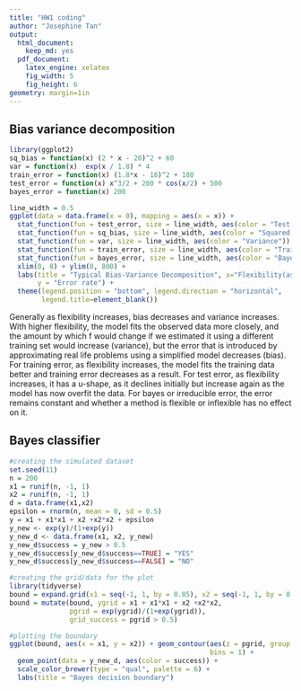 ```yaml
---
title: "HW1 coding"
author: "Josephine Tan"
output:
  html_document:
    keep_md: yes
  pdf_document:
    latex_engine: xelatex
    fig_width: 5
    fig_height: 6
geometry: margin=1in
---
```


## Bias variance decomposition
```r
library(ggplot2)
sq_bias = function(x) (2 * x - 20)^2 + 60
var = function(x)  exp(x / 1.8) * 4
train_error = function(x) (1.8*x - 18)^2 + 180
test_error = function(x) x^3/2 + 200 * cos(x/2) + 500
bayes_error = function(x) 200

line_width = 0.5
ggplot(data = data.frame(x = 0), mapping = aes(x = x)) + 
  stat_function(fun = test_error, size = line_width, aes(color = "Test Error")) + 
  stat_function(fun = sq_bias, size = line_width, aes(color = "Squared Bias")) + 
  stat_function(fun = var, size = line_width, aes(color = "Variance")) + 
  stat_function(fun = train_error, size = line_width, aes(color = "Training Error")) +  
  stat_function(fun = bayes_error, size = line_width, aes(color = "Bayes Error")) + 
  xlim(0, 8) + ylim(0, 800) + 
  labs(title = "Typical Bias-Variance Decomposition", x="Flexibility(ascending)", 
       y = "Error rate") +
  theme(legend.position = "bottom", legend.direction = "horizontal", 
        legend.title=element_blank())
````




Generally as flexibility increases, bias decreases and variance increases. With higher flexibility, the model fits the observed data more closely, and the amount by which f would change if we estimated it using a different training set would increase (variance), but the error that is introduced by approximating real life problems using a simplified model decreases (bias). For training error, as flexibility increases, the model fits the training data better and training error decreases as a result. For test error, as flexibility increases, it has a u-shape, as it declines initially but increase again as the model has now overfit the data. For bayes or irreducible error, the error remains constant and whether a method is flexible or inflexible has no effect on it.

## Bayes classifier
```r
#creating the simulated dataset
set.seed(11) 
n = 200
x1 = runif(n, -1, 1)
x2 = runif(n, -1, 1)
d = data.frame(x1,x2)
epsilon = rnorm(n, mean = 0, sd = 0.5)
y = x1 + x1*x1 + x2 +x2*x2 + epsilon
y_new <- exp(y)/(1+exp(y))
y_new_d <- data.frame(x1, x2, y_new)
y_new_d$success = y_new > 0.5
y_new_d$success[y_new_d$success==TRUE] = "YES"
y_new_d$success[y_new_d$success==FALSE] = "NO"

#creating the grid/data for the plot
library(tidyverse)
bound = expand.grid(x1 = seq(-1, 1, by = 0.05), x2 = seq(-1, 1, by = 0.05))
bound = mutate(bound, ygrid = x1 + x1*x1 + x2 +x2*x2, 
               pgrid = exp(ygrid)/(1+exp(ygrid)), 
               grid_success = pgrid > 0.5)

#plotting the boundary
ggplot(bound, aes(x = x1, y = x2)) + geom_contour(aes(z = pgrid, group = grid_success), 
                                                  bins = 1) +
  geom_point(data = y_new_d, aes(color = success)) +
  scale_color_brewer(type = "qual", palette = 6) +
  labs(title = "Bayes decision boundary")
````